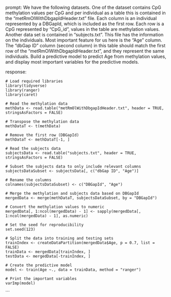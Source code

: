 prompt:
We have the following datasets. One of the dataset contains CpG methylation values per CpG and per individual as a table this is contained in the “metRmOlWithDbgapIdHeader.txt” file. Each column is an individual represented by a DBGapId, which is included as the first row. Each row is a CpG represented by "CpG_id", values in the table are methylation values. Another data set is contained in “subjects.txt”. This file has the information on the individuals. Most important feature for us here is the "Age" column. The "dbGap ID" column (second column) in this table should match the first row of the "metRmOlWithDbgapIdHeader.txt", and they represent the same individuals. Build a predictive model to predict Age from methylation values, and display most important variables for the predictive models. 

response:
```
# Load required libraries
library(tidyverse)
library(ranger)
library(caret)

# Read the methylation data
methData <- read.table("metRmOlWithDbgapIdHeader.txt", header = TRUE, stringsAsFactors = FALSE)

# Transpose the methylation data
methDataT <- t(methData)

# Remove the first row (DBGapId)
methDataT <- methDataT[-1, ]

# Read the subjects data
subjectsData <- read.table("subjects.txt", header = TRUE, stringsAsFactors = FALSE)

# Subset the subjects data to only include relevant columns
subjectsDataSubset <- subjectsData[, c("dbGap ID", "Age")]

# Rename the columns
colnames(subjectsDataSubset) <- c("DBGapId", "Age")

# Merge the methylation and subjects data based on DBGapId
mergedData <- merge(methDataT, subjectsDataSubset, by = "DBGapId")

# Convert the methylation values to numeric
mergedData[, 1:ncol(mergedData) - 1] <- sapply(mergedData[, 1:ncol(mergedData) - 1], as.numeric)

# Set the seed for reproducibility
set.seed(123)

# Split the data into training and testing sets
trainIndex <- createDataPartition(mergedData$Age, p = 0.7, list = FALSE)
trainData <- mergedData[trainIndex, ]
testData <- mergedData[-trainIndex, ]

# Create the predictive model
model <- train(Age ~., data = trainData, method = "ranger")

# Print the important variables
varImp(model)
```
```
